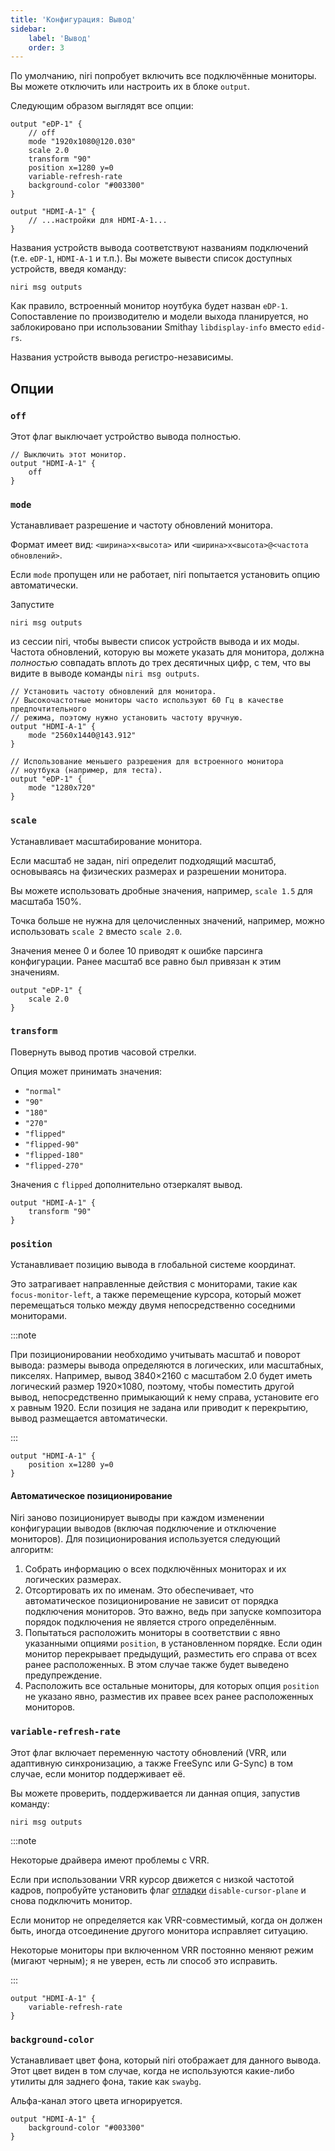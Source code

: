 ```yaml
---
title: 'Конфигурация: Вывод'
sidebar:
    label: 'Вывод'
    order: 3
---
```



По умолчанию, niri попробует включить все подключённые мониторы. Вы можете
отключить или настроить их в блоке `output`.

Следующим образом выглядят все опции:

```kdl
output "eDP-1" {
    // off
    mode "1920x1080@120.030"
    scale 2.0
    transform "90"
    position x=1280 y=0
    variable-refresh-rate
    background-color "#003300"
}

output "HDMI-A-1" {
    // ...настройки для HDMI-A-1...
}
```

Названия устройств вывода соответствуют названиям подключений
(т.е. `eDP-1`, `HDMI-A-1` и т.п.). Вы можете вывести список доступных устройств,
введя команду:

```shell
niri msg outputs
```

Как правило, встроенный монитор ноутбука будет назван `eDP-1`.
Сопоставление по производителю и модели выхода планируется, но заблокировано
при использовании Smithay `libdisplay-info` вместо `edid-rs`.

<Badge text="С версии 0.1.6" variant="tip"/> Названия устройств вывода
регистро-независимы.

## Опции

### `off`

Этот флаг выключает устройство вывода полностью.

```kdl
// Выключить этот монитор.
output "HDMI-A-1" {
    off
}
```

### `mode`

Устанавливает разрешение и частоту обновлений монитора.

Формат имеет вид: `<ширина>x<высота>` или `<ширина>x<высота>@<частота обновлений>`.

Если `mode` пропущен или не работает, niri попытается установить опцию автоматически.

Запустите

```shell
niri msg outputs
```

из сессии niri, чтобы вывести список устройств вывода и их моды. Частота
обновлений, которую вы можете указать для монитора, должна *полностью*
совпадать вплоть до трех десятичных цифр, с тем, что вы видите в выводе
команды `niri msg outputs`.

```kdl
// Установить частоту обновлений для монитора.
// Высокочастотные мониторы часто используют 60 Гц в качестве предпочтительного
// режима, поэтому нужно установить частоту вручную.
output "HDMI-A-1" {
    mode "2560x1440@143.912"
}

// Использование меньшего разрешения для встроенного монитора
// ноутбука (например, для теста).
output "eDP-1" {
    mode "1280x720"
}
```

### `scale`

Устанавливает масштабирование монитора.

<Badge text="С версии 0.1.6" variant="tip"/> Если масштаб не задан, niri
определит подходящий масштаб, основываясь на физических размерах и разрешении
монитора.

<Badge text="С версии 0.1.7" variant="tip"/> Вы можете использовать дробные
значения, например, `scale 1.5` для масштаба 150%.

<Badge text="С версии 0.1.7" variant="tip"/> Точка больше не нужна для
целочисленных значений, например, можно использовать `scale 2` вместо
`scale 2.0`.

<Badge text="С версии 0.1.7" variant="tip"/> Значения менее 0 и более 10
приводят к ошибке парсинга конфигурации. Ранее масштаб все равно был привязан к
этим значениям.

```kdl
output "eDP-1" {
    scale 2.0
}
```

### `transform`

Повернуть вывод против часовой стрелки.

Опция может принимать значения:

-   `"normal"`
-   `"90"`
-   `"180"`
-   `"270"`
-   `"flipped"`
-   `"flipped-90"`
-   `"flipped-180"`
-   `"flipped-270"`

Значения с `flipped` дополнительно отзеркалят вывод.

```kdl
output "HDMI-A-1" {
    transform "90"
}
```

### `position`

Устанавливает позицию вывода в глобальной системе координат.

Это затрагивает направленные действия с мониторами, такие как `focus-monitor-left`,
а также перемещение курсора, который может перемещаться только между двумя
непосредственно соседними мониторами.

:::note

При позиционировании необходимо учитывать масштаб и поворот вывода: размеры
вывода определяются в логических, или масштабных, пикселях. Например, вывод
3840×2160 с масштабом 2.0 будет иметь логический размер 1920×1080, поэтому,
чтобы поместить другой вывод, непосредственно примыкающий к нему справа,
установите его x равным 1920. Если позиция не задана или приводит к перекрытию,
вывод размещается автоматически.

:::

```kdl
output "HDMI-A-1" {
    position x=1280 y=0
}
```

#### Автоматическое позиционирование

Niri заново позиционирует выводы при каждом изменении конфигурации выводов
(включая подключение и отключение мониторов). Для позиционирования используется
следующий алгоритм:

<Steps>

1.  Собрать информацию о всех подключённых мониторах и их логических размерах.
2.  Отсортировать их по именам. Это обеспечивает, что автоматическое
    позиционирование не зависит от порядка подключения мониторов. Это важно,
    ведь при запуске композитора порядок подключения не является строго
    определённым.
3.  Попытаться расположить мониторы в соответствии с явно указанными опциями
    `position`, в установленном порядке. Если один монитор перекрывает предыдущий,
    разместить его справа от всех ранее расположенных. В этом случае также будет
    выведено предупреждение.
4.  Расположить все остальные мониторы, для которых опция `position` не указано
    явно, разместив их правее всех ранее расположенных мониторов.

</Steps>

### `variable-refresh-rate` <Badge text="С версии 0.1.5" variant="tip"/>

Этот флаг включает переменную частоту обновлений (VRR, или адаптивную
синхронизацию, а также FreeSync или G-Sync) в том случае, если монитор
поддерживает её.

Вы можете проверить, поддерживается ли данная опция, запустив команду:

```shell
niri msg outputs
```

:::note

Некоторые драйвера имеют проблемы с VRR.

Если при использовании VRR курсор движется с низкой частотой кадров, попробуйте
установить флаг [отладки](/niri/configuration/debug) `disable-cursor-plane` и
снова подключить монитор.

Если монитор не определяется как VRR-совместимый, когда он должен быть, иногда
отсоединение другого монитора исправляет ситуацию.

Некоторые мониторы при включенном VRR постоянно меняют режим (мигают
черным); я не уверен, есть ли способ это исправить.

:::

```kdl
output "HDMI-A-1" {
    variable-refresh-rate
}
```

### `background-color` <Badge text="С версии 0.1.8" variant="tip"/>

Устанавливает цвет фона, который niri отображает для данного вывода.
Этот цвет виден в том случае, когда не используются какие-либо утилиты для
заднего фона, такие как `swaybg`.

Альфа-канал этого цвета игнорируется.

```kdl
output "HDMI-A-1" {
    background-color "#003300"
}
```
